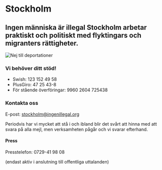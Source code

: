 
# Stockholm

## Ingen människa är illegal Stockholm arbetar praktiskt och politiskt med flyktingars och migranters rättigheter.

<Image src={nejTillDeportationer} alt="Nej till deportationer" priority/>

### Vi behöver ditt stöd!

- Swish: 123 152 49 58
- PlusGiro: 47 25 43-8
- För stående överföringar: 9960 2604 725438

### Kontakta oss

E-post: [stockholm@ingenillegal.org](mailto:stockholm@ingenillegal.org)

Periodvis har vi mycket att stå i och ibland blir det svårt att hinna med att svara på alla mejl, men verksamheten pågår och vi svarar efterhand.

#### Press

Presstelefon: 0729-41 98 08

(endast aktiv i anslutning till offentliga uttalanden)

